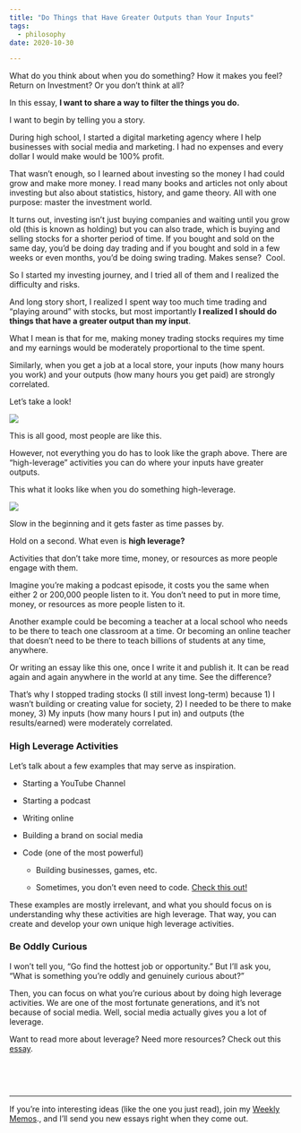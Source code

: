 ```yaml
---
title: "Do Things that Have Greater Outputs than Your Inputs"
tags:
  - philosophy
date: 2020-10-30

---
```

What do you think about when you do something? How it makes you feel? Return on Investment? Or you don’t think at all?

In this essay, **I want to share a way to filter the things you do.**

I want to begin by telling you a story.

During high school, I started a digital marketing agency where I help businesses with social media and marketing. I had no expenses and every dollar I would make would be 100% profit. 

That wasn’t enough, so I learned about investing so the money I had could grow and make more money. I read many books and articles not only about investing but also about statistics, history, and game theory. All with one purpose: master the investment world. 

It turns out, investing isn’t just buying companies and waiting until you grow old (this is known as holding) but you can also trade, which is buying and selling stocks for a shorter period of time. If you bought and sold on the same day, you’d be doing day trading and if you bought and sold in a few weeks or even months, you’d be doing swing trading. Makes sense?  Cool.

So I started my investing journey, and I tried all of them and I realized the difficulty and risks.

And long story short, I realized I spent way too much time trading and “playing around” with stocks, but most importantly **I realized I should do things that have a greater output than my input**. 

What I mean is that for me, making money trading stocks requires my time and my earnings would be moderately proportional to the time spent. 

Similarly, when you get a job at a local store, your inputs (how many hours you work) and your outputs (how many hours you get paid) are strongly correlated. 

Let’s take a look!

<Image src="/images/he.jpg" width={1280} height={1026}/>

This is all good, most people are like this.  

However, not everything you do has to look like the graph above. There are “high-leverage” activities you can do where your inputs have greater outputs.

This what it looks like when you do something high-leverage. 

<Image src="/images/exp.jpg" width={1181} height={948}/>

Slow in the beginning and it gets faster as time passes by.

Hold on a second. What even is **high leverage?**

Activities that don’t take more time, money, or resources as more people engage with them. 

Imagine you’re making a podcast episode, it costs you the same when either 2 or 200,000 people listen to it. You don’t need to put in more time, money, or resources as more people listen to it. 

Another example could be becoming a teacher at a local school who needs to be there to teach one classroom at a time. Or becoming an online teacher that doesn’t need to be there to teach billions of students at any time, anywhere. 

Or writing an essay like this one, once I write it and publish it. It can be read again and again anywhere in the world at any time. See the difference?

That’s why I stopped trading stocks (I still invest long-term) because 1) I wasn’t building or creating value for society, 2) I needed to be there to make money, 3) My inputs (how many hours I put in) and outputs (the results/earned) were moderately correlated.  

### High Leverage Activities

Let’s talk about a few examples that may serve as inspiration. 

* Starting a YouTube Channel

* Starting a podcast

* Writing online 

* Building a brand on social media

* Code (one of the most powerful)

    * Building businesses, games, etc. 

    * Sometimes, you don’t even need to code. [Check this out!](https://www.nocode.tech/)

These examples are mostly irrelevant, and what you should focus on is understanding why these activities are high leverage. That way, you can create and develop your own unique high leverage activities. 

### Be Oddly Curious

I won’t tell you, “Go find the hottest job or opportunity.” But I’ll ask you, “What is something you’re oddly and genuinely curious about?” 

Then, you can focus on what you’re curious about by doing high leverage activities. We are one of the most fortunate generations, and it’s not because of social media. Well, social media actually gives you a lot of leverage. 

Want to read more about leverage? Need more resources? Check out this [essay](https://www.juandavidcampolargo.com/blog/leverage). 



<p>&nbsp;  </p>
<p>&nbsp;  </p>

---
If you’re into interesting ideas (like the one you just read), join my <a href="https://juandavidcampolargo.substack.com/" target="_blank">Weekly Memos</a>., and I’ll send you new essays right when they come out. 

